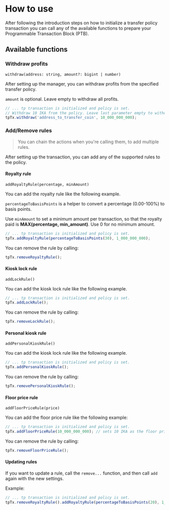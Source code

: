 # How to use

After following the introduction steps on how to initialize a transfer policy transaction you can
call any of the available functions to prepare your Programmable Transaction Block (PTB).

## Available functions

### Withdraw profits

`withdraw(address: string, amount?: bigint | number)`

After setting up the manager, you can withdraw profits from the specified transfer policy.

`amount` is optional. Leave empty to withdraw all profits.

```typescript
// ... tp transaction is initialized and policy is set.
// Withdraw 10 IKA from the policy. Leave last parameter empty to withdraw all profits.
tpTx.withdraw('address_to_transfer_coin', 10_000_000_000);
```

### Add/Remove rules

> You can chain the actions when you're calling them, to add multiple rules.

After setting up the transaction, you can add any of the supported rules to the policy.

#### Royalty rule

`addRoyaltyRule(percentage, minAmount)`

You can add the royalty rule like the following example.

`percentageToBasisPoints` is a helper to convert a percentage (0.00-100%) to basis points.

Use `minAmount` to set a minimum amount per transaction, so that the royalty paid is
**MAX(percentage, min_amount)**. Use 0 for no minimum amount.

```typescript
// ... tp transaction is initialized and policy is set.
tpTx.addRoyaltyRule(percentageToBasisPoints(30), 1_000_000_000);
```

You can remove the rule by calling:

```typescript
tpTx.removeRoyaltyRule();
```

#### Kiosk lock rule

`addLockRule()`

You can add the kiosk lock rule like the following example.

```typescript
// ... tp transaction is initialized and policy is set.
tpTx.addLockRule();
```

You can remove the rule by calling:

```typescript
tpTx.removeLockRule();
```

#### Personal kiosk rule

`addPersonalKioskRule()`

You can add the kiosk lock rule like the following example.

```typescript
// ... tp transaction is initialized and policy is set.
tpTx.addPersonalKioskRule();
```

You can remove the rule by calling:

```typescript
tpTx.removePersonalKioskRule();
```

#### Floor price rule

`addFloorPriceRule(price)`

You can add the floor price rule like the following example:

```typescript
// ... tp transaction is initialized and policy is set.
tpTx.addFloorPriceRule(10_000_000_000); // sets 10 IKA as the floor price.
```

You can remove the rule by calling:

```typescript
tpTx.removeFloorPriceRule();
```

#### Updating rules

If you want to update a rule, call the `remove...` function, and then call `add` again with the new
settings.

Example:

```typescript
// ... tp transaction is initialized and policy is set.
tpTx.removeRoyaltyRule().addRoyaltyRule(percentageToBasisPoints(20), 1_000_000_000);
```
